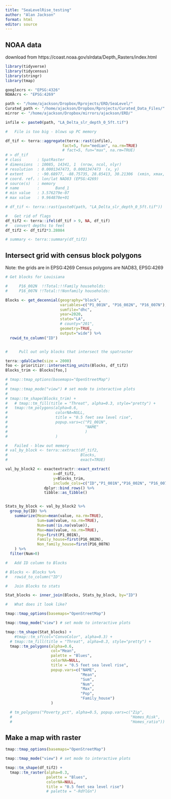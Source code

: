 ```yaml
---
title: "SeaLevelRise_testing"
author: "Alan Jackson"
format: html
editor: source
---
```


##        NOAA data

download from https://coast.noaa.gov/slrdata/Depth_Rasters/index.html



```r

library(tidyverse)
library(tidycensus)
library(stringr)
library(tmap)

googlecrs <- "EPSG:4326"
NOAAcrs <- "EPSG:4269"

path <- "/home/ajackson/Dropbox/Rprojects/ERD/SeaLevel/"
Curated_path <- "/home/ajackson/Dropbox/Rprojects/Curated_Data_Files/"
mirror <- "/home/ajackson/Dropbox/mirrors/ajackson/ERD/"

infile <- paste0(path, "LA_Delta_slr_depth_0_5ft.tif")

#   File is too big - blows up PC memory

df_tif <- terra::aggregate(terra::rast(infile), 
                         fact=5, fun="median", na.rm=TRUE)
                         # fact=5, fun="max", na.rm=TRUE)
# > df_tif                                  
# class       : SpatRaster 
# dimensions  : 10085, 14341, 1  (nrow, ncol, nlyr)
# resolution  : 0.0001347473, 0.0001347473  (x, y)
# extent      : -90.68977, -88.75735, 28.85413, 30.21306  (xmin, xmax, ymin, ymax)
# coord. ref. : lon/lat NAD83 (EPSG:4269) 
# source(s)   : memory
# name        :       Band_1 
# min value   : 3.576279e-07 
# max value   : 9.964870e+01 

# df_tif <- terra::rast(paste0(path, "LA_Delta_slr_depth_0_5ft.tif")) 

#   Get rid of flags
df_tif2 <- terra::ifel(df_tif > 9, NA, df_tif)
#   convert depths to feet
df_tif2 <- df_tif2*3.28084

# summary <- terra::summary(df_tif2)

```

##        Intersect grid with census block polygons

Note: the grids are in EPSG:4269
Census polygons are NAD83, EPSG:4269

```r

# Get blocks for Louisiana

#     P16_002N  !!Total:!!Family households:
#     P16_007N !!Total:!!Nonfamily households:

Blocks <- get_decennial(geography="block",
                        variables=c("P1_001N", "P16_002N", "P16_007N"),
                        sumfile="dhc",
                        year=2020,
                        state="LA",
                        # county="201",
                        geometry=TRUE,
                        output="wide") %>% 
  rowid_to_column("ID")


#     Pull out only blocks that intersect the spatraster

terra::gdalCache(size = 2000)
foo <- prioritizr::intersecting_units(Blocks, df_tif2)
Blocks_trim <- Blocks[foo,]

# tmap::tmap_options(basemaps="OpenStreetMap")
# 
# tmap::tmap_mode("view") # set mode to interactive plots
# 
# tmap::tm_shape(Blocks_trim) + 
#   # tmap::tm_fill(title = "Threat", alpha=0.3, style="pretty") +
#   tmap::tm_polygons(alpha=0.6,
#                     colorNA=NULL,
#                     title = "0.5 feet sea level rise",
#                     popup.vars=c("P1_001N",
#                                  "NAME"
#                                  )
#                     )

#   Failed - blew out memory
# val_by_block <- terra::extract(df_tif2, 
#                                Blocks,
#                                exact=TRUE)

val_by_block2 <- exactextractr::exact_extract(
                     x=df_tif2,
                     y=Blocks_trim,
                     include_cols=c("ID","P1_001N","P16_002N", "P16_007N")) %>% 
                 dplyr::bind_rows() %>%
                 tibble::as_tibble()


Stats_by_block <- val_by_block2 %>% 
  group_by(ID) %>% 
    summarize(Mean=mean(value, na.rm=TRUE),
              Sum=sum(value, na.rm=TRUE),
              Num=sum(!is.na(value)),
              Max=max(value, na.rm=TRUE),
              Pop=first(P1_001N),
              Family_house=first(P16_002N),
              Non_family_house=first(P16_007N)
    ) %>% 
  filter(Num>0)

#   Add ID column to Blocks

# Blocks <- Blocks %>% 
#   rowid_to_column("ID")

#   Join Blocks to stats

Stat_blocks <- inner_join(Blocks, Stats_by_block, by="ID")

#   What does it look like?

tmap::tmap_options(basemaps="OpenStreetMap")

tmap::tmap_mode("view") # set mode to interactive plots

tmap::tm_shape(Stat_blocks) + 
    #tmap::tm_sf(col="ConvoColor", alpha=0.3) +
  # tmap::tm_fill(title = "Threat", alpha=0.3, style="pretty") +
  tmap::tm_polygons(alpha=0.6,
                    col="Mean",
                    palette = "Blues",
                    colorNA=NULL,
                    title = "0.5 feet sea level rise",
                    popup.vars=c("NAME",
                                 "Mean",
                                 "Sum",
                                 "Num",
                                 "Max",
                                 "Pop",
                                 "Family_house")
                    )

  # tm_polygons("Poverty_pct", alpha=0.5, popup.vars=c("Zip", 
  #                                                    "Homes_Risk",
  #                                                    "Homes_ratio"))

```


##        Make a map with raster 

```r

tmap::tmap_options(basemaps="OpenStreetMap")

tmap::tmap_mode("view") # set mode to interactive plots

tmap::tm_shape(df_tif2) + 
  tmap::tm_raster(alpha=0.3,
                  palette = "Blues",
                  colorNA=NULL,
                  title = "0.5 feet sea level rise")
                  # palette = "-RdYlGn")

```






